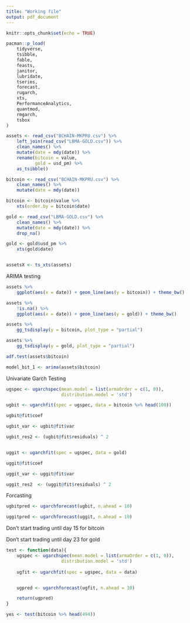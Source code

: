 ```yaml
---
title: "Working file"
output: pdf_document
---
```


```r
knitr::opts_chunk$set(echo = TRUE)
```

```r
pacman::p_load(
    tidyverse,
    tsibble,
    fable,
    feasts,
    janitor,
    lubridate,
    tseries,
    forecast,
    rugarch,
    xts,
    PerformanceAnalytics,
    quantmod,
    rmgarch,
    tsbox
)
```

```r
assets <- read_csv("BCHAIN-MKPRU.csv") %>%
    left_join(read_csv("LBMA-GOLD.csv")) %>%
    clean_names() %>%
    mutate(date = mdy(date)) %>%
    rename(bitcoin = value,
           gold = usd_pm) %>%
    as_tsibble()

bitcoin <- read_csv("BCHAIN-MKPRU.csv") %>%
    clean_names() %>%
    mutate(date = mdy(date))

bitcoin <- bitcoin$value %>%
    xts(order.by = bitcoin$date)

gold <- read_csv("LBMA-GOLD.csv") %>%
    clean_names() %>%
    mutate(date = mdy(date)) %>% 
    drop_na()

gold <- gold$usd_pm %>%
    xts(gold$date)


assetsX <- ts_xts(assets)
```

ARIMA testing

```r
assets %>% 
    ggplot(aes(x = date)) + geom_line(aes(y = bitcoin)) + theme_bw()

assets %>% 
    !is.na() %>% 
    ggplot(aes(x = date)) + geom_line(aes(y = gold)) + theme_bw()

assets %>% 
    gg_tsdisplay(y = bitcoin, plot_type = "partial")

assets %>% 
    gg_tsdisplay(y = gold, plot_type = "partial")

adf.test(assets$bitcoin)

model_bit_1 <- arima(assets$bitcoin)
```

Univariate Garch Testing

```r
ugspec <- ugarchspec(mean.model = list(armaOrder = c(1, 0)),
                     distribution.model = 'std')

ugbit <- ugarchfit(spec = ugspec, data = bitcoin %>% head(100))

ugbit@fit$coef

ugbit_var <- ugbit@fit$var

ugbit_res2 <- (ugbit@fit$residuals) ^ 2


uggit <- ugarchfit(spec = ugspec, data = gold)

uggit@fit$coef

uggit_var <- uggit@fit$var

uggit_res2  <- (uggit@fit$residuals) ^ 2
```

Forcasting

```r
ugbitpred <- ugarchforecast(ugbit, n.ahead = 10)

uggitpred <- ugarchforecast(uggit, n.ahead = 10)
```

Don't start trading until day 15 for bitcoin

Don't start trading until day 23 for gold


```r

test <- function(data){
    ugspec <- ugarchspec(mean.model = list(armaOrder = c(1, 0)),
                     distribution.model = 'std')
    
    ugfit <- ugarchfit(spec = ugspec, data = data)


    ugpred <- ugarchforecast(ugfit, n.ahead = 10)

    return(ugpred)
}

```

```r
yes <- test(bitcoin %>% head(494))
```

